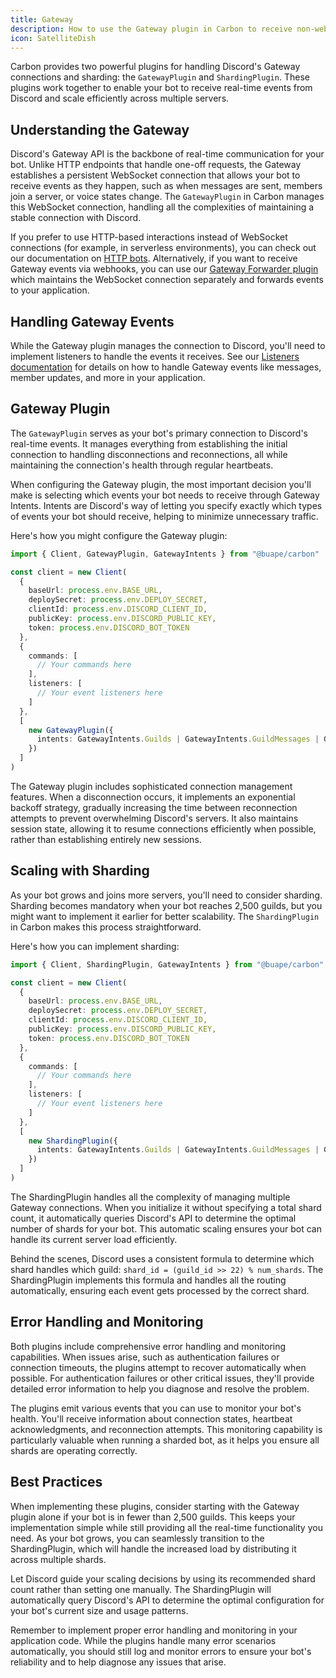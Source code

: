 ```yaml
---
title: Gateway
description: How to use the Gateway plugin in Carbon to receive non-webhook events from Discord.
icon: SatelliteDish
---
```


Carbon provides two powerful plugins for handling Discord's Gateway connections and sharding: the `GatewayPlugin` and `ShardingPlugin`. These plugins work together to enable your bot to receive real-time events from Discord and scale efficiently across multiple servers.

## Understanding the Gateway

Discord's Gateway API is the backbone of real-time communication for your bot. Unlike HTTP endpoints that handle one-off requests, the Gateway establishes a persistent WebSocket connection that allows your bot to receive events as they happen, such as when messages are sent, members join a server, or voice states change. The `GatewayPlugin` in Carbon manages this WebSocket connection, handling all the complexities of maintaining a stable connection with Discord.

If you prefer to use HTTP-based interactions instead of WebSocket connections (for example, in serverless environments), you can check out our documentation on [HTTP bots](/concepts/http-bots). Alternatively, if you want to receive Gateway events via webhooks, you can use our [Gateway Forwarder plugin](/plugins/gateway-forwarder) which maintains the WebSocket connection separately and forwards events to your application.

## Handling Gateway Events

While the Gateway plugin manages the connection to Discord, you'll need to implement listeners to handle the events it receives. See our [Listeners documentation](/classes/listeners) for details on how to handle Gateway events like messages, member updates, and more in your application.

## Gateway Plugin

The `GatewayPlugin` serves as your bot's primary connection to Discord's real-time events. It manages everything from establishing the initial connection to handling disconnections and reconnections, all while maintaining the connection's health through regular heartbeats.

When configuring the Gateway plugin, the most important decision you'll make is selecting which events your bot needs to receive through Gateway Intents. Intents are Discord's way of letting you specify exactly which types of events your bot should receive, helping to minimize unnecessary traffic.

Here's how you might configure the Gateway plugin:

```typescript title="src/index.ts"
import { Client, GatewayPlugin, GatewayIntents } from "@buape/carbon"

const client = new Client(
  {
    baseUrl: process.env.BASE_URL,
    deploySecret: process.env.DEPLOY_SECRET,
    clientId: process.env.DISCORD_CLIENT_ID,
    publicKey: process.env.DISCORD_PUBLIC_KEY,
    token: process.env.DISCORD_BOT_TOKEN
  },
  {
    commands: [
      // Your commands here
    ],
    listeners: [
      // Your event listeners here
    ]
  },
  [
    new GatewayPlugin({
      intents: GatewayIntents.Guilds | GatewayIntents.GuildMessages | GatewayIntents.MessageContent
    })
  ]
)
```

The Gateway plugin includes sophisticated connection management features. When a disconnection occurs, it implements an exponential backoff strategy, gradually increasing the time between reconnection attempts to prevent overwhelming Discord's servers. It also maintains session state, allowing it to resume connections efficiently when possible, rather than establishing entirely new sessions.

## Scaling with Sharding

As your bot grows and joins more servers, you'll need to consider sharding. Sharding becomes mandatory when your bot reaches 2,500 guilds, but you might want to implement it earlier for better scalability. The `ShardingPlugin` in Carbon makes this process straightforward.

Here's how you can implement sharding:

```typescript title="src/index.ts"
import { Client, ShardingPlugin, GatewayIntents } from "@buape/carbon"

const client = new Client(
  {
    baseUrl: process.env.BASE_URL,
    deploySecret: process.env.DEPLOY_SECRET,
    clientId: process.env.DISCORD_CLIENT_ID,
    publicKey: process.env.DISCORD_PUBLIC_KEY,
    token: process.env.DISCORD_BOT_TOKEN
  },
  {
    commands: [
      // Your commands here
    ],
    listeners: [
      // Your event listeners here
    ]
  },
  [
    new ShardingPlugin({
      intents: GatewayIntents.Guilds | GatewayIntents.GuildMessages | GatewayIntents.MessageContent
    })
  ]
)
```

The ShardingPlugin handles all the complexity of managing multiple Gateway connections. When you initialize it without specifying a total shard count, it automatically queries Discord's API to determine the optimal number of shards for your bot. This automatic scaling ensures your bot can handle its current server load efficiently.

Behind the scenes, Discord uses a consistent formula to determine which shard handles which guild: `shard_id = (guild_id >> 22) % num_shards`. The ShardingPlugin implements this formula and handles all the routing automatically, ensuring each event gets processed by the correct shard.

## Error Handling and Monitoring

Both plugins include comprehensive error handling and monitoring capabilities. When issues arise, such as authentication failures or connection timeouts, the plugins attempt to recover automatically when possible. For authentication failures or other critical issues, they'll provide detailed error information to help you diagnose and resolve the problem.

The plugins emit various events that you can use to monitor your bot's health. You'll receive information about connection states, heartbeat acknowledgments, and reconnection attempts. This monitoring capability is particularly valuable when running a sharded bot, as it helps you ensure all shards are operating correctly.

## Best Practices

When implementing these plugins, consider starting with the Gateway plugin alone if your bot is in fewer than 2,500 guilds. This keeps your implementation simple while still providing all the real-time functionality you need. As your bot grows, you can seamlessly transition to the ShardingPlugin, which will handle the increased load by distributing it across multiple shards.

Let Discord guide your scaling decisions by using its recommended shard count rather than setting one manually. The ShardingPlugin will automatically query Discord's API to determine the optimal configuration for your bot's current size and usage patterns.

Remember to implement proper error handling and monitoring in your application code. While the plugins handle many error scenarios automatically, you should still log and monitor errors to ensure your bot's reliability and to help diagnose any issues that arise.